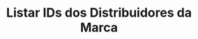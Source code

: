 ---
title: "Listar IDs dos Distribuidores da Marca"
api: "GET https://regis.app.byefive.com.br/rest/customers/dealers/{id}"
description: "Lista todos os IDs dos distribuidores vinculados a uma marca"
---